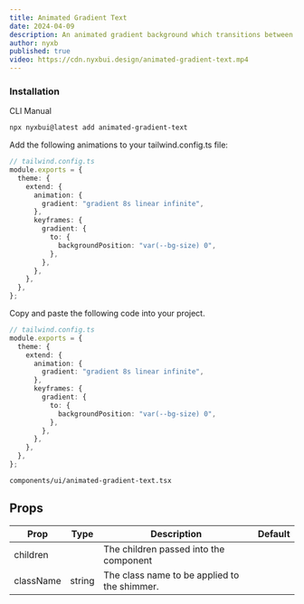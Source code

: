 ```yaml
---
title: Animated Gradient Text
date: 2024-04-09
description: An animated gradient background which transitions between colors for text.
author: nyxb
published: true
video: https://cdn.nyxbui.design/animated-gradient-text.mp4
---
```


<ComponentPreview name="animated-gradient-text-demo" />


### Installation

<Tabs defaultValue="cli">

<TabsList>
  <TabsTrigger value="cli">CLI</TabsTrigger>
  <TabsTrigger value="manual">Manual</TabsTrigger>
</TabsList>
<TabsContent value="cli">

```bash
npx nyxbui@latest add animated-gradient-text
```

Add the following animations to your tailwind.config.ts file:

```ts
// tailwind.config.ts
module.exports = {
  theme: {
    extend: {
      animation: {
        gradient: "gradient 8s linear infinite",
      },
      keyframes: {
        gradient: {
          to: {
            backgroundPosition: "var(--bg-size) 0",
          },
        },
      },
    },
  },
};
```

</TabsContent>

<TabsContent value="manual">

<Steps>

Copy and paste the following code into your project.

```ts
// tailwind.config.ts
module.exports = {
  theme: {
    extend: {
      animation: {
        gradient: "gradient 8s linear infinite",
      },
      keyframes: {
        gradient: {
          to: {
            backgroundPosition: "var(--bg-size) 0",
          },
        },
      },
    },
  },
};
```

```text
components/ui/animated-gradient-text.tsx
```

<ComponentSource name="animated-gradient-text" />

</Steps>

</TabsContent>

</Tabs>

## Props

| Prop         | Type   | Description                                  | Default |
| ------------ | ------ | -------------------------------------------- | ------- |
| children     |        | The children passed into the component                   |         |
| className    | string | The class name to be applied to the shimmer. |         |

